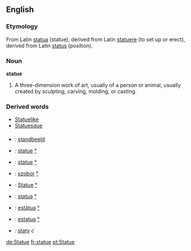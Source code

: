 ==English==
===Etymology===
From Latin [[statua]] (statue), derived from Latin [[statuere]] (to set up or erect), derived from Latin [[status]] (position).
===Noun===
'''statue'''
#A three-dimension work of art, usually of a person or animal, usually created by sculpting, carving, molding, or casting.
===Derived words===
*[[Statuelike]]
*[[Statuesque]]
===={{trans}}====
*{{nl}}: [[standbeeld]]
*{{en}}: [[statue]] [[:en: statue |°]]
*{{fr}}: [[statue]] [[:fr: statue |°]]
*{{hu}}: [[szobor]] [[:hu: szobor |°]] 
*{{de}}: [[Statue]] [[:de: Statue |°]]
*{{it}}: [[statua]] [[:it:statua|°]]
*{{pt}}: [[estátua]] [[:pt: estátua |°]]
*{{es}}: [[estatua]] [[:es: estatua |°]]
*{{sv}}: [[staty]] ''c''

[[de:Statue]]
[[fr:statue]]
[[pt:Statue]]